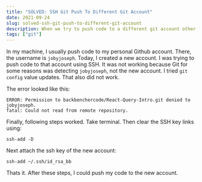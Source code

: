 ```yaml
---
title: "SOLVED: SSH Git Push To Different Git Account"
date: 2021-09-24
slug: solved-ssh-git-push-to-different-git-account
description: When we try to push code to a different git account other than normally using one, there can be an issue in detecting user.
tags: ["git"]
---
```


In my machine, I usually push code to my personal Github account. There, the username is `jobyjoseph`. Today, I created a new account. I was trying to push code to that account using SSH. It was not working because Git for some reasons was detecting `jobyjoseph`, not the new account. I tried `git config` value updates. That also did not work.

The error looked like this:

```
ERROR: Permission to backbenchercode/React-Query-Intro.git denied to jobyjoseph.
fatal: Could not read from remote repository.
```

Finally, following steps worked. Take terminal. Then clear the SSH key links using:

```
ssh-add -D
```

Next attach the ssh key of the new account:

```
ssh-add ~/.ssh/id_rsa_bb
```

Thats it. After these steps, I could push my code to the new account.
